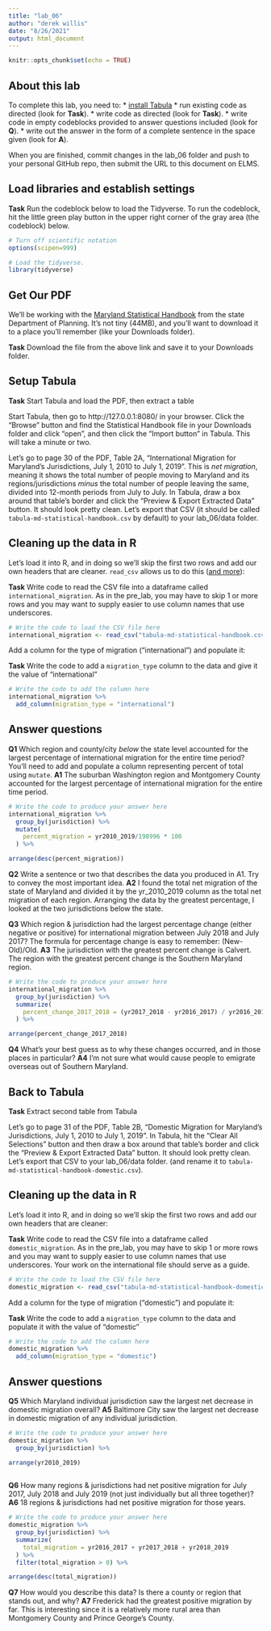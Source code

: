 ```yaml
---
title: "lab_06"
author: "derek willis"
date: "8/26/2021"
output: html_document
---
```


```r
knitr::opts_chunk$set(echo = TRUE)
```

## About this lab

To complete this lab, you need to:
* [install Tabula](https://tabula.technology/)
* run existing code as directed (look for **Task**).
* write code as directed (look for **Task**).
* write code in empty codeblocks provided to answer questions included (look for **Q**).
* write out the answer in the form of a complete sentence in the space given (look for **A**).

When you are finished, commit changes in the lab_06 folder and push to your personal GitHub repo, then submit the URL to this document on ELMS.

## Load libraries and establish settings

**Task** Run the codeblock below to load the Tidyverse. To run the codeblock, hit the little green play button in the upper right corner of the gray area (the codeblock) below.

```r
# Turn off scientific notation
options(scipen=999)

# Load the tidyverse.
library(tidyverse)
```

## Get Our PDF

We'll be working with the [Maryland Statistical Handbook](https://planning.maryland.gov/MSDC/Documents/md-statistical-handbook.pdf) from the state Department of Planning. It's not tiny (44MB), and you'll want to download it to a place you'll remember (like your Downloads folder).

**Task** Download the file from the above link and save it to your Downloads folder.

## Setup Tabula

**Task** Start Tabula and load the PDF, then extract a table

Start Tabula, then go to http://127.0.0.1:8080/ in your browser. Click the "Browse" button and find the Statistical Handbook file in your Downloads folder and click "open", and then click the "Import button" in Tabula. This will take a minute or two.

Let's go to page 30 of the PDF, Table 2A, "International Migration for Maryland's Jurisdictions, July 1, 2010 to July 1, 2019". This is _net migration_, meaning it shows the total number of people moving to Maryland and its regions/jurisdictions _minus_ the total number of people leaving the same, divided into 12-month periods from July to July. In Tabula, draw a box around that table's border and click the "Preview & Export Extracted Data" button. It should look pretty clean. Let's export that CSV (it should be called `tabula-md-statistical-handbook.csv` by default) to your lab_06/data folder.

## Cleaning up the data in R

Let's load it into R, and in doing so we'll skip the first two rows and add our own headers that are cleaner. `read_csv` allows us to do this ([and more](https://readr.tidyverse.org/reference/read_delim.html)):

**Task** Write code to read the CSV file into a dataframe called `international_migration`. As in the pre_lab, you may have to skip 1 or more rows and you may want to supply easier to use column names that use underscores.

```r
# Write the code to load the CSV file here
international_migration <- read_csv("tabula-md-statistical-handbook.csv", skip=2, col_names=c("jurisdiction", "yr2010_2011", "yr2011_2012", "yr2012_2013", "yr2013_2014", "yr2014_2015", "yr2015_2016", "yr2016_2017", "yr2017_2018", "yr2018_2019", "yr2010_2019"))
```

Add a column for the type of migration ("international") and populate it:

**Task** Write the code to add a `migration_type` column to the data and give it the value of "international"

```r
# Write the code to add the column here
international_migration %>% 
  add_column(migration_type = "international")

```

## Answer questions

**Q1** Which region and county/city _below_ the state level accounted for the largest percentage of international migration for the entire time period? You'll need to add and populate a column representing percent of total using `mutate`.
**A1** The suburban Washington region and Montgomery County accounted for the largest percentage of international migration for the entire time period.

```r
# Write the code to produce your answer here
international_migration %>% 
  group_by(jurisdiction) %>% 
  mutate(
    percent_migration = yr2010_2019/198996 * 100
  ) %>% 

arrange(desc(percent_migration))

```

**Q2** Write a sentence or two that describes the data you produced in A1. Try to convey the most important idea.
**A2** I found the total net migration of the state of Maryland and divided it by the yr_2010_2019 column as the total net migration of each region. Arranging the data by the greatest percentage, I looked at the two jurisdictions below the state.

**Q3** Which region & jurisdiction had the largest percentage change (either negative or positive) for international migration between July 2018 and July 2017? The formula for percentage change is easy to remember: (New-Old)/Old.
**A3** The jurisdiction with the greatest percent change is Calvert. The region with the greatest percent change is the Southern Maryland region.

```r
# Write the code to produce your answer here
international_migration %>% 
  group_by(jurisdiction) %>% 
  summarize(
    percent_change_2017_2018 = (yr2017_2018 - yr2016_2017) / yr2016_2017 * 100
  ) %>% 

arrange(percent_change_2017_2018)

```

**Q4** What's your best guess as to why these changes occurred, and in those places in particular?
**A4** I'm not sure what would cause people to emigrate overseas out of Southern Maryland.


## Back to Tabula

**Task** Extract second table from Tabula

Let's go to page 31 of the PDF, Table 2B, "Domestic Migration for Maryland's Jurisdictions, July 1, 2010 to July 1, 2019". In Tabula, hit the "Clear All Selections" button and then draw a box around that table's border and click the "Preview & Export Extracted Data" button. It should look pretty clean. Let's export that CSV to your lab_06/data folder. (and rename it to `tabula-md-statistical-handbook-domestic.csv`).

## Cleaning up the data in R

Let's load it into R, and in doing so we'll skip the first two rows and add our own headers that are cleaner:

**Task** Write code to read the CSV file into a dataframe called `domestic_migration`. As in the pre_lab, you may have to skip 1 or more rows and you may want to supply easier to use column names that use underscores. Your work on the international file should serve as a guide.

```r
# Write the code to load the CSV file here
domestic_migration <- read_csv("tabula-md-statistical-handbook-domestic.csv", skip=2, col_names=c("jurisdiction", "yr2010_2011", "yr2011_2012", "yr2012_2013", "yr2013_2014", "yr2014_2015", "yr2015_2016", "yr2016_2017", "yr2017_2018", "yr2018_2019", "yr2010_2019"))
```

Add a column for the type of migration ("domestic") and populate it:

**Task** Write the code to add a `migration_type` column to the data and populate it with the value of "domestic"

```r
# Write the code to add the column here
domestic_migration %>% 
  add_column(migration_type = "domestic")
```

## Answer questions
**Q5** Which Maryland individual jurisdiction saw the largest net decrease in domestic migration overall?
**A5** Baltimore City saw the largest net decrease in domestic migration of any individual jurisdiction.

```r
# Write the code to produce your answer here
domestic_migration %>% 
  group_by(jurisdiction) %>% 

arrange(yr2010_2019)
  

```

**Q6** How many regions & jurisdictions had net positive migration for July 2017, July 2018 and July 2019 (not just individually but all three together)?
**A6** 18 regions & jurisdictions had net positive migration for those years.

```r
# Write the code to produce your answer here
domestic_migration %>% 
  group_by(jurisdiction) %>% 
  summarize(
    total_migration = yr2016_2017 + yr2017_2018 + yr2018_2019
  ) %>% 
  filter(total_migration > 0) %>% 

arrange(desc(total_migration))


```

**Q7** How would you describe this data? Is there a county or region that stands out, and why?
**A7** Frederick had the greatest positive migration by far. This is interesting since it is a relatively more rural area than Montgomery County and Prince George's County.
